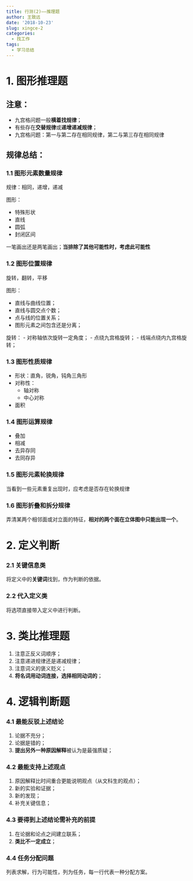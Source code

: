 ```yaml
---
title: 行测(2)——推理题
author: 王致远
date: '2018-10-23'
slug: xingce-2
categories:
  - 找工作
tags:
  - 学习总结
---
```


# 1. 图形推理题

## 注意：

- 九宫格问题一般**横着找规律**；
- 有些存在**交替规律**或**递增递减规律**；
- 九宫格问题：第一与第二存在相同规律，第二与第三存在相同规律

## 规律总结：

### 1.1 图形元素数量规律

规律：相同，递增，递减

图形：

- 特殊形状
- 直线
- 圆弧
- 封闭区间

一笔画出还是两笔画出；**当排除了其他可能性时，考虑此可能性**

### 1.2 图形位置规律

旋转，翻转，平移

图形：

- 直线与曲线位置；
- 直线与圆交点个数；
- 点与线的位置关系；
- 图形元素之间包含还是分离；

旋转：
  - 对称轴依次旋转一定角度；
  - 点绕九宫格旋转；
  - 线端点绕内九宫格旋转；
    
### 1.3 图形性质规律

- 形状：直角，锐角，钝角三角形
- 对称性：
    - 轴对称
    - 中心对称
- 面积

### 1.4 图形运算规律

- 叠加
- 相减
- 去异存同
- 去同存异

### 1.5 图形元素轮换规律

当看到一些元素重复出现时，应考虑是否存在轮换规律

### 1.6 图形折叠和拆分规律

弄清某两个相邻面或对立面的特征，**相对的两个面在立体图中只能出现一个**。

# 2. 定义判断

### 2.1 关键信息类

将定义中的**关键词**找到，作为判断的依据。

### 2.2 代入定义类

将选项直接带入定义中进行判断。

# 3. 类比推理题

1. 注意正反义词顺序；
2. 注意递进规律还是递减规律；
3. 注意词义的褒义贬义；
4. **将名词用动词连接，选择相同动词的**；

# 4. 逻辑判断题

### 4.1 最能反驳上述结论

1. 论据不充分；
2. 论据是错的；
3. **提出另外一种原因解释**被认为是最强质疑；

### 4.2 最能支持上述观点

1. 原因解释比时间重合更能说明观点（从文科生的观点）；
2. 新的实验和证据；
3. 新的发现；
4. 补充关键信息；

### 4.3 要得到上述结论需补充的前提

1. 在论据和论点之间建立联系；
2. **类比不一定成立**；

### 4.4 任务分配问题

列表求解，行为可能性，列为任务，每一行代表一种分配方案。
